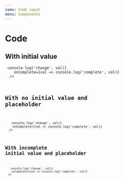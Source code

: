 ```yaml
---
name: Code input
menu: Components
---
```



# Code

## With initial value

<Playground>
  <Code
    initialValue="1337"
    inputId="code-input"
    onChange={val => console.log('change', val)}
    onComplete={val => console.log('complete', val)}
  />
</Playground>

## With no initial value and placeholder

<Playground>
  <Code
    placeholder="0000"
    inputId="code-input-no-value"
    onChange={val => console.log('change', val)}
    onComplete={val => console.log('complete', val)}
  />
</Playground>

## With incomplete initial value and placeholder

<Playground>
  <Code
    fields={6}
    initialValue="13"
    placeholder="0037"
    inputId="code-input-incomplete"
    onChange={val => console.log('change', val)}
    onComplete={val => console.log('complete', val)}
  />
</Playground>
